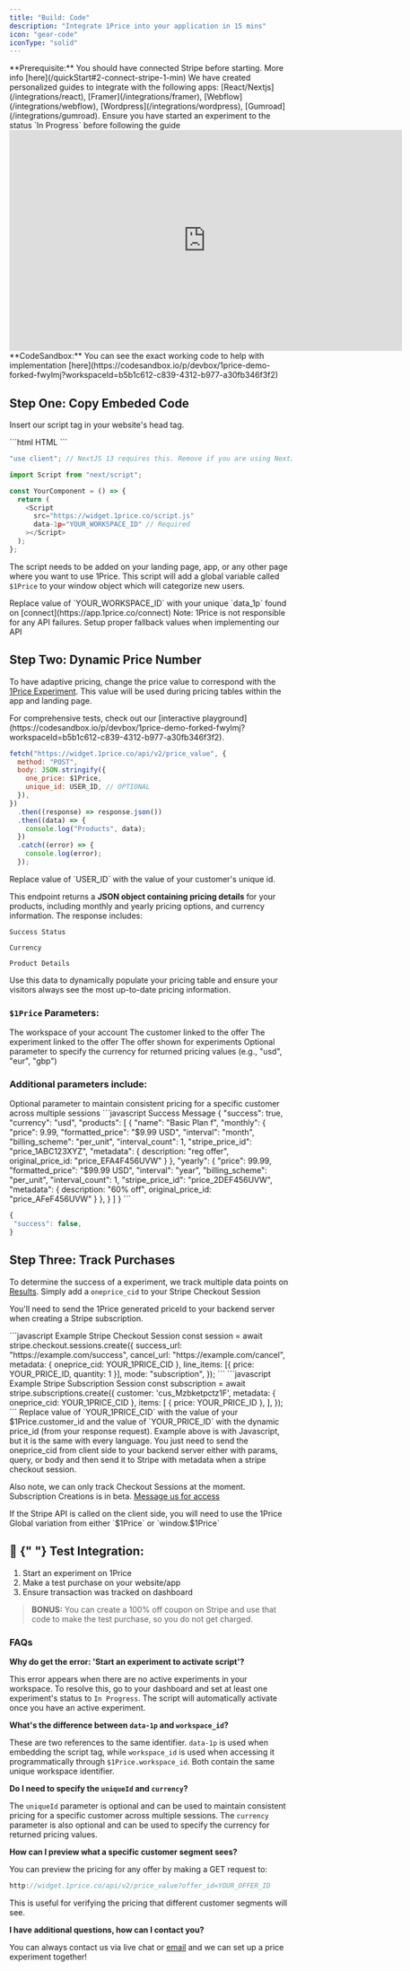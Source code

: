 ```yaml
---
title: "Build: Code"
description: "Integrate 1Price into your application in 15 mins"
icon: "gear-code"
iconType: "solid"
---
```


<Tip>
  **Prerequisite:** You should have connected Stripe before starting. More info
  [here](/quickStart#2-connect-stripe-1-min)
</Tip>

<Note>
  We have created personalized guides to integrate with the following apps:
  [React/Nextjs](/integrations/react), [Framer](/integrations/framer),
  [Webflow](/integrations/webflow), [Wordpress](/integrations/wordpress),
  [Gumroad](/integrations/gumroad).
</Note>
<Warning>
  Ensure you have started an experiment to the status `In Progress` before
  following the guide
</Warning>

<Frame>
  <iframe
    autoplay
    width="700"
    height="394"
    src="https://www.youtube.com/embed/m0Ed-8NS3Y8"
    title="1Price Complete Code Setup"
    frameborder="0"
    allow="accelerometer; autoplay; clipboard-write; encrypted-media; gyroscope; picture-in-picture"
    allowfullscreen
  ></iframe>
</Frame>

<Tip>
  **CodeSandbox:** You can see the exact working code to help with
  implementation
  [here](https://codesandbox.io/p/devbox/1price-demo-forked-fwylmj?workspaceId=b5b1c612-c839-4312-b977-a30fb346f3f2)
</Tip>

## Step One: Copy Embeded Code

Insert our script tag in your website's head tag.

<CodeGroup>
```html HTML
<script
  src="https://widget.1price.co/script.js"
  data-1p="YOUR_WORKSPACE_ID"
  defer
></script>
```

```javascript Next.js
"use client"; // NextJS 13 requires this. Remove if you are using NextJS 12 or lower.

import Script from "next/script";

const YourComponent = () => {
  return (
    <Script
      src="https://widget.1price.co/script.js"
      data-1p="YOUR_WORKSPACE_ID" // Required
    ></Script>
  );
};
```

</CodeGroup>

The script needs to be added on your landing page, app, or any other page where you want to use 1Price. This script will add a global variable called ` $1Price` to your window object which will categorize new users.

<Warning>
  Replace value of `YOUR_WORKSPACE_ID` with your unique `data_1p` found on
  [connect](https://app.1price.co/connect)
</Warning>

<Warning>
  Note: 1Price is not responsible for any API failures. Setup proper fallback
  values when implementing our API
</Warning>

## Step Two: Dynamic Price Number

To have adaptive pricing, change the price value to correspond with the [1Price Experiment](/build/firstExp). This value will be used during pricing tables within the app and landing page.

<Tip>
  For comprehensive tests, check out our [interactive
  playground](https://codesandbox.io/p/devbox/1price-demo-forked-fwylmj?workspaceId=b5b1c612-c839-4312-b977-a30fb346f3f2).
</Tip>

```javascript POST
fetch("https://widget.1price.co/api/v2/price_value", {
  method: "POST",
  body: JSON.stringify({
    one_price: $1Price,
    unique_id: USER_ID, // OPTIONAL
  }),
})
  .then((response) => response.json())
  .then((data) => {
    console.log("Products", data);
  })
  .catch((error) => {
    console.log(error);
  });
```

<Warning>
  Replace value of `USER_ID` with the value of your customer's unique id.
</Warning>

This endpoint returns a **JSON object containing pricing details** for your products, including monthly and yearly pricing options, and currency information. The response includes:

`Success Status`

`Currency`

`Product Details`

Use this data to dynamically populate your pricing table and ensure your visitors always see the most up-to-date pricing information.

### `$1Price` Parameters:

<ParamField path="workspace_id" type="string" required>
  The workspace of your account
</ParamField>
<ParamField path="customer_id" type="string" required>
  The customer linked to the offer
</ParamField>
<ParamField path="experiment_id" type="string" required>
  The experiment linked to the offer
</ParamField>
<ParamField path="offer_id" type="string" required>
  The offer shown for experiments
</ParamField>
<ParamField path="currency" type="string">
  Optional parameter to specify the currency for returned pricing values (e.g.,
  "usd", "eur", "gbp")
</ParamField>

### Additional parameters include:

<ParamField path="unique_id" type="string">
  Optional parameter to maintain consistent pricing for a specific customer
  across multiple sessions
</ParamField>

<AccordionGroup>
  <Accordion title="Sample Response" icon="code" iconType="solid">
  <CodeGroup>
   ```javascript Success Message
{
 "success": true,
 "currency": "usd",
 "products": [
   {
     "name": "Basic Plan f",
     "monthly": {
       "price": 9.99,
       "formatted_price": "$9.99 USD",
       "interval": "month",
       "billing_scheme": "per_unit",
       "interval_count": 1,
       "stripe_price_id": "price_1ABC123XYZ",
       "metadata": {
          description: "reg offer",
          original_price_id: "price_EFA4F456UVW"
       }
      },
     "yearly": {
       "price": 99.99,
       "formatted_price": "$99.99 USD",
       "interval": "year",
       "billing_scheme": "per_unit",
       "interval_count": 1,
       "stripe_price_id": "price_2DEF456UVW",
       "metadata": {
          description: "60% off",
          original_price_id: "price_AFeF456UVW"
       }
      },
    }
  ]
}
```

```javascript Failure Message
{
 "success": false,
}
```

</CodeGroup>
</Accordion>
</AccordionGroup>

## Step Three: Track Purchases

To determine the success of a experiment, we track multiple data points on [Results](/build/results). Simply add a `oneprice_cid` to your Stripe Checkout Session

You'll need to send the 1Price generated priceId to your backend server when creating a Stripe subscription.

<CodeGroup>
```javascript Example Stripe Checkout Session
const session = await stripe.checkout.sessions.create({
  success_url: "https://example.com/success",
  cancel_url: "https://example.com/cancel",
  metadata: { oneprice_cid: YOUR_1PRICE_CID },
  line_items: [{ price: YOUR_PRICE_ID, quantity: 1 }],
  mode: "subscription",
});
```
```javascript Example Stripe Subscription Session
const subscription = await stripe.subscriptions.create({ 
  customer: 'cus_Mzbketpctz1F', 
  metadata: { oneprice_cid: YOUR_1PRICE_CID },
  items: [
    { price: YOUR_PRICE_ID },
  ],
});
```
</CodeGroup>

<Warning>
  Replace value of `YOUR_1PRICE_CID` with the value of your $1Price.customer_id
  and the value of `YOUR_PRICE_ID` with the dynamic price_id (from your response
  request).
</Warning>

<Note>
  Example above is with Javascript, but it is the same with every language. You
  just need to send the oneprice_cid from client side to your backend server either
  with params, query, or body and then send it to Stripe with metadata when a
  stripe checkout session.

Also note, we can only track Checkout Sessions at the moment. Subscription Creations is in beta. [Message us for access](mailto:hello@1price.co)

</Note>

<Tip>
  If the Stripe API is called on the client side, you will need to use the
  1Price Global variation from either `$1Price` or `window.$1Price`
</Tip>

## 🧪 ​{" "} Test Integration:

1. Start an experiment on 1Price <br/>
2. Make a test purchase on your website/app
3. Ensure transaction was tracked on dashboard

> **BONUS:** You can create a 100% off coupon on Stripe and use that code to make the test purchase, so you do not get charged.

### FAQs

**Why do get the error: 'Start an experiment to activate script'?**

This error appears when there are no active experiments in your workspace. To resolve this, go to your dashboard and set at least one experiment's status to `In Progress`. The script will automatically activate once you have an active experiment.

**What's the difference between `data-1p` and `workspace_id`?**

These are two references to the same identifier. `data-1p` is used when embedding the script tag, while `workspace_id` is used when accessing it programmatically through `$1Price.workspace_id`. Both contain the same unique workspace identifier.

**Do I need to specify the `uniqueId` and `currency`?**

The `uniqueId` parameter is optional and can be used to maintain consistent pricing for a specific customer across multiple sessions. The `currency` parameter is also optional and can be used to specify the currency for returned pricing values.

**How can I preview what a specific customer segment sees?**

You can preview the pricing for any offer by making a GET request to:

```javascript
http://widget.1price.co/api/v2/price_value?offer_id=YOUR_OFFER_ID
```

This is useful for verifying the pricing that different customer segments will see.

**I have additional questions, how can I contact you?**

You can always contact us via live chat or [email](hello@1price.co) and we can set up a price experiment together!
